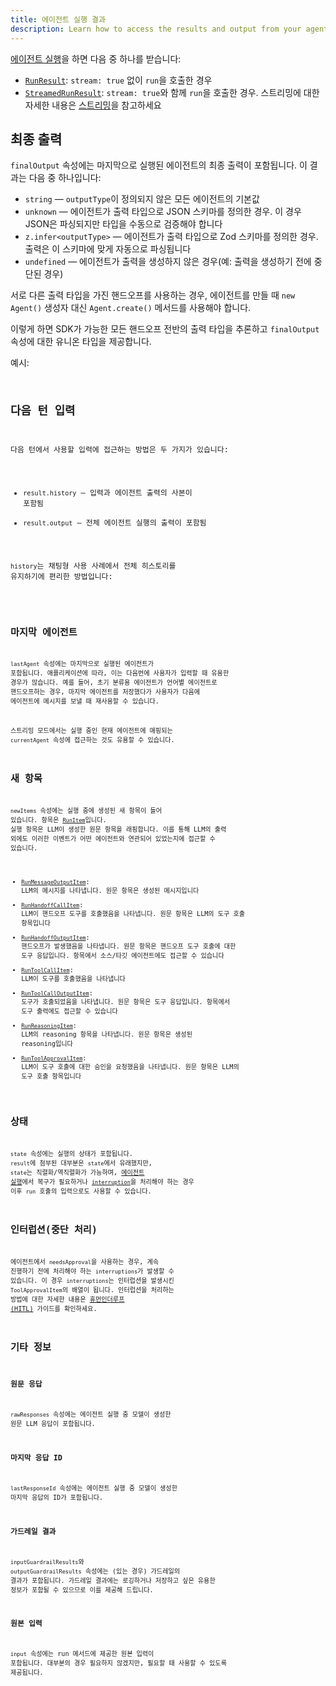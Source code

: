 ```yaml
---
title: 에이전트 실행 결과
description: Learn how to access the results and output from your agent run
---
```



[에이전트 실행](/openai-agents-js/ko/guides/running-agents)을 하면 다음 중 하나를 받습니다:

- [`RunResult`](/openai-agents-js/openai/agents/classes/runresult): `stream: true` 없이 `run`을 호출한 경우
- [`StreamedRunResult`](/openai-agents-js/openai/agents/classes/streamedrunresult): `stream: true`와 함께 `run`을 호출한 경우. 스트리밍에 대한 자세한 내용은 [스트리밍](/openai-agents-js/ko/guides/streaming)을 참고하세요

## 최종 출력

`finalOutput` 속성에는 마지막으로 실행된 에이전트의 최종 출력이 포함됩니다. 이 결과는 다음 중 하나입니다:

- `string` — `outputType`이 정의되지 않은 모든 에이전트의 기본값
- `unknown` — 에이전트가 출력 타입으로 JSON 스키마를 정의한 경우. 이 경우 JSON은 파싱되지만 타입을 수동으로 검증해야 합니다
- `z.infer<outputType>` — 에이전트가 출력 타입으로 Zod 스키마를 정의한 경우. 출력은 이 스키마에 맞게 자동으로 파싱됩니다
- `undefined` — 에이전트가 출력을 생성하지 않은 경우(예: 출력을 생성하기 전에 중단된 경우)

서로 다른 출력 타입을 가진 핸드오프를 사용하는 경우, 에이전트를 만들 때 `new Agent()` 생성자 대신 `Agent.create()` 메서드를 사용해야 합니다.

이렇게 하면 SDK가 가능한 모든 핸드오프 전반의 출력 타입을 추론하고 `finalOutput` 속성에 대한 유니온 타입을 제공합니다.

예시:

<Code
  lang="typescript"
  code={handoffFinalOutputTypes}
  title="핸드오프 최종 출력 타입"
/>

## 다음 턴 입력

다음 턴에서 사용할 입력에 접근하는 방법은 두 가지가 있습니다:

- `result.history` — 입력과 에이전트 출력의 사본이 포함됨
- `result.output` — 전체 에이전트 실행의 출력이 포함됨

`history`는 채팅형 사용 사례에서 전체 히스토리를 유지하기에 편리한 방법입니다:

<Code lang="typescript" code={historyLoop} title="히스토리 루프" />

## 마지막 에이전트

`lastAgent` 속성에는 마지막으로 실행된 에이전트가 포함됩니다. 애플리케이션에 따라, 이는 다음번에 사용자가 입력할 때 유용한 경우가 많습니다. 예를 들어, 초기 분류용 에이전트가 언어별 에이전트로 핸드오프하는 경우, 마지막 에이전트를 저장했다가 사용자가 다음에 에이전트에 메시지를 보낼 때 재사용할 수 있습니다.

스트리밍 모드에서는 실행 중인 현재 에이전트에 매핑되는 `currentAgent` 속성에 접근하는 것도 유용할 수 있습니다.

## 새 항목

`newItems` 속성에는 실행 중에 생성된 새 항목이 들어 있습니다. 항목은 [`RunItem`](/openai-agents-js/openai/agents/type-aliases/runitem)입니다. 실행 항목은 LLM이 생성한 원문 항목을 래핑합니다. 이를 통해 LLM의 출력 외에도 이러한 이벤트가 어떤 에이전트와 연관되어 있었는지에 접근할 수 있습니다.

- [`RunMessageOutputItem`](/openai-agents-js/openai/agents/classes/runmessageoutputitem): LLM의 메시지를 나타냅니다. 원문 항목은 생성된 메시지입니다
- [`RunHandoffCallItem`](/openai-agents-js/openai/agents/classes/runhandoffcallitem): LLM이 핸드오프 도구를 호출했음을 나타냅니다. 원문 항목은 LLM의 도구 호출 항목입니다
- [`RunHandoffOutputItem`](/openai-agents-js/openai/agents/classes/runhandoffoutputitem): 핸드오프가 발생했음을 나타냅니다. 원문 항목은 핸드오프 도구 호출에 대한 도구 응답입니다. 항목에서 소스/타깃 에이전트에도 접근할 수 있습니다
- [`RunToolCallItem`](/openai-agents-js/openai/agents/classes/runtoolcallitem): LLM이 도구를 호출했음을 나타냅니다
- [`RunToolCallOutputItem`](/openai-agents-js/openai/agents/classes/runtoolcalloutputitem): 도구가 호출되었음을 나타냅니다. 원문 항목은 도구 응답입니다. 항목에서 도구 출력에도 접근할 수 있습니다
- [`RunReasoningItem`](/openai-agents-js/openai/agents/classes/runreasoningitem): LLM의 reasoning 항목을 나타냅니다. 원문 항목은 생성된 reasoning입니다
- [`RunToolApprovalItem`](/openai-agents-js/openai/agents/classes/runtoolapprovalitem): LLM이 도구 호출에 대한 승인을 요청했음을 나타냅니다. 원문 항목은 LLM의 도구 호출 항목입니다

## 상태

`state` 속성에는 실행의 상태가 포함됩니다. `result`에 첨부된 대부분은 `state`에서 유래했지만, `state`는 직렬화/역직렬화가 가능하며, [에이전트 실행](/openai-agents-js/ko/guides/running-agents#exceptions)에서 복구가 필요하거나 [`interruption`](#interruptions)을 처리해야 하는 경우 이후 `run` 호출의 입력으로도 사용할 수 있습니다.

## 인터럽션(중단 처리)

에이전트에서 `needsApproval`을 사용하는 경우, 계속 진행하기 전에 처리해야 하는 `interruptions`가 발생할 수 있습니다. 이 경우 `interruptions`는 인터럽션을 발생시킨 `ToolApprovalItem`의 배열이 됩니다. 인터럽션을 처리하는 방법에 대한 자세한 내용은 [휴먼인더루프 (HITL)](/openai-agents-js/ko/guides/human-in-the-loop) 가이드를 확인하세요.

## 기타 정보

### 원문 응답

`rawResponses` 속성에는 에이전트 실행 중 모델이 생성한 원문 LLM 응답이 포함됩니다.

### 마지막 응답 ID

`lastResponseId` 속성에는 에이전트 실행 중 모델이 생성한 마지막 응답의 ID가 포함됩니다.

### 가드레일 결과

`inputGuardrailResults`와 `outputGuardrailResults` 속성에는 (있는 경우) 가드레일의 결과가 포함됩니다. 가드레일 결과에는 로깅하거나 저장하고 싶은 유용한 정보가 포함될 수 있으므로 이를 제공해 드립니다.

### 원본 입력

`input` 속성에는 run 메서드에 제공한 원본 입력이 포함됩니다. 대부분의 경우 필요하지 않겠지만, 필요할 때 사용할 수 있도록 제공됩니다.
